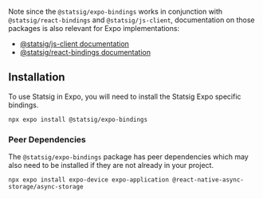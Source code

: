 

Note since the `@statsig/expo-bindings` works in conjunction with `@statsig/react-bindings` and `@statsig/js-client`, 
documentation on those packages is also relevant for Expo implementations:

- [@statsig/js-client documentation](/client/javascript-sdk)
- [@statsig/react-bindings documentation](/client/javascript-sdk)

## Installation

To use Statsig in Expo, you will need to install the Statsig Expo specific bindings.

```shell
npx expo install @statsig/expo-bindings
```


### Peer Dependencies

The `@statsig/expo-bindings` package has peer dependencies which may also need to be installed if they are not already in your project.

```shell
npx expo install expo-device expo-application @react-native-async-storage/async-storage
```